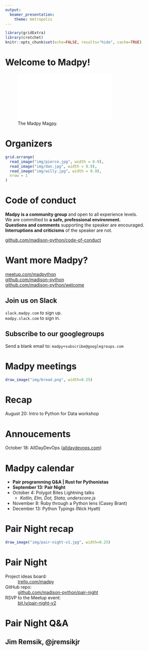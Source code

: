 ```yaml
---
output:
  beamer_presentation:
    theme: metropolis
---
```

```r
library(gridExtra)
library(crotchet)
knitr::opts_chunk$set(echo=FALSE, results="hide", cache=TRUE)
```

# Welcome to Madpy!

![The Madpy Magpy.](img/madpy-logo.pdf)

# Organizers

```r
grid.arrange(
  read_image("img/pierce.jpg", width = 0.9),
  read_image("img/dan.jpg", width = 0.9),
  read_image("img/willy.jpg", width = 0.9),
  nrow = 1
)
```

# Code of conduct

**Madpy is a community group** and open to all experience levels.  
We are committed to **a safe, professional environment.**  
**Questions and comments** supporting the speaker are encouraged.  
**Interruptions and criticisms** of the speaker are not.

[github.com/madison-python/code-of-conduct](https://github.com/madison-python/code-of-conduct)

# Want more Madpy?

[meetup.com/madpython](https://www.meetup.com/madpython/)  
[github.com/madison-python](https://github.com/madison-python)  
[github.com/madison-python/welcome](https://github.com/madison-python/welcome)

\bigskip

## Join us on Slack

\bigskip

`slack.madpy.com` to sign up.  
`madpy.slack.com` to sign in.

\bigskip

## Subscribe to our googlegroups

\bigskip

Send a blank email to: `madpy+subscribe@googlegroups.com`

# Madpy meetings

```r
draw_image("img/bread.png", width=0.25)
```

# Recap

August 20: Intro to Python for Data workshop

# Annoucements

October 18: AllDayDevOps ([alldaydevops.com](https://alldaydevops.com))

# Madpy calendar

- **Pair programming Q&A | Rust for Pythonistas**
- **September 13: Pair Night**
- October 4: Polygot Bites Lightning talks
    - _Kotlin, Elm, Dot, Stata, underscore.js_
- November 8: Ruby through a Python lens (Casey Brant)
- December 13: Python Typings (Nick Hyatt)

# Pair Night recap

```r
draw_image("img/pair-night-v1.jpg", width=0.25)
```

# Pair Night

Project ideas board:
: [trello.com/madpy](https://trello.com/madpy)

GitHub repo:
: [github.com/madison-python/pair-night](https://github.com/madison-python/pair-night)

RSVP to the Meetup event:
: [bit.ly/pair-night-v2](https://bit.ly/pair-night-v2)

# Pair Night Q&A

## Jim Remsik, @jremsikjr
